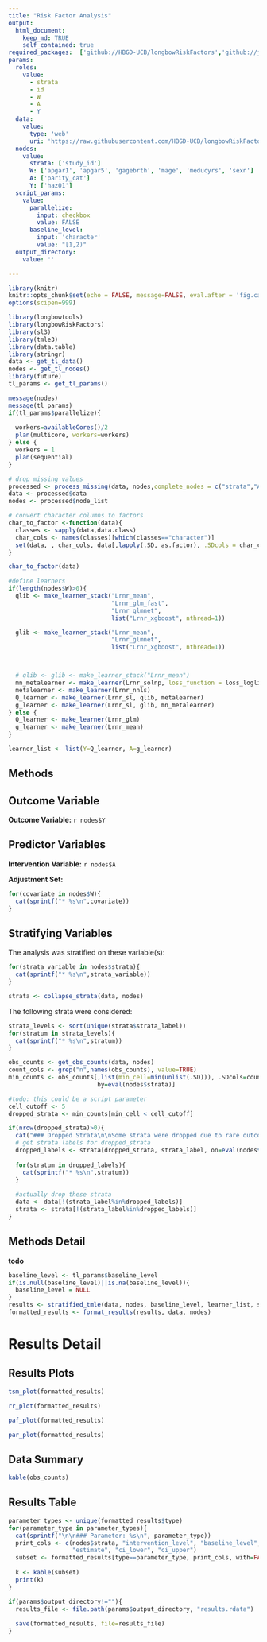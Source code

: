 ```yaml
---
title: "Risk Factor Analysis"
output: 
  html_document:
    keep_md: TRUE
    self_contained: true
required_packages:  ['github://HBGD-UCB/longbowRiskFactors','github://jeremyrcoyle/skimr@vector_types', 'github://tlverse/delayed']
params:
  roles:
    value:
      - strata
      - id
      - W
      - A
      - Y
  data: 
    value: 
      type: 'web'
      uri: 'https://raw.githubusercontent.com/HBGD-UCB/longbowRiskFactors/master/inst/sample_data/birthwt_data.csv'
  nodes:
    value:
      strata: ['study_id']
      W: ['apgar1', 'apgar5', 'gagebrth', 'mage', 'meducyrs', 'sexn']
      A: ['parity_cat']
      Y: ['haz01']
  script_params:
    value:
      parallelize:
        input: checkbox
        value: FALSE
      baseline_level:
        input: 'character'
        value: "[1,2)"
  output_directory:
    value: ''

---
```


```r
library(knitr)
knitr::opts_chunk$set(echo = FALSE, message=FALSE, eval.after = 'fig.cap')
options(scipen=999)
```

```r
library(longbowtools)
library(longbowRiskFactors)
library(sl3)
library(tmle3)
library(data.table)
library(stringr)
data <- get_tl_data()
nodes <- get_tl_nodes()
library(future)
tl_params <- get_tl_params()

message(nodes)
message(tl_params)
if(tl_params$parallelize){
  
  workers=availableCores()/2
  plan(multicore, workers=workers)
} else {
  workers = 1
  plan(sequential)
}


```

```r

# drop missing values
processed <- process_missing(data, nodes,complete_nodes = c("strata","A","Y"))
data <- processed$data
nodes <- processed$node_list

# convert character columns to factors
char_to_factor <-function(data){
  classes <- sapply(data,data.class)
  char_cols <- names(classes)[which(classes=="character")]
  set(data, , char_cols, data[,lapply(.SD, as.factor), .SDcols = char_cols])
}

char_to_factor(data)

#define learners
if(length(nodes$W)>0){
  qlib <- make_learner_stack("Lrnr_mean",
                             "Lrnr_glm_fast",
                             "Lrnr_glmnet",
                             list("Lrnr_xgboost", nthread=1))

  glib <- make_learner_stack("Lrnr_mean",
                             "Lrnr_glmnet",
                             list("Lrnr_xgboost", nthread=1))



  # qlib <- glib <- make_learner_stack("Lrnr_mean")
  mn_metalearner <- make_learner(Lrnr_solnp, loss_function = loss_loglik_multinomial, learner_function = metalearner_linear_multinomial)
  metalearner <- make_learner(Lrnr_nnls)
  Q_learner <- make_learner(Lrnr_sl, qlib, metalearner)
  g_learner <- make_learner(Lrnr_sl, glib, mn_metalearner)
} else {
  Q_learner <- make_learner(Lrnr_glm)
  g_learner <- make_learner(Lrnr_mean)
}

learner_list <- list(Y=Q_learner, A=g_learner)
```

## Methods
## Outcome Variable

**Outcome Variable:** `r nodes$Y`

## Predictor Variables

**Intervention Variable:** `r nodes$A`

**Adjustment Set:**

```r
for(covariate in nodes$W){
  cat(sprintf("* %s\n",covariate))
}
```

## Stratifying Variables

The analysis was stratified on these variable(s):

```r
for(strata_variable in nodes$strata){
  cat(sprintf("* %s\n",strata_variable))
}

strata <- collapse_strata(data, nodes)

```


The following strata were considered:

```r
strata_levels <- sort(unique(strata$strata_label))
for(stratum in strata_levels){
  cat(sprintf("* %s\n",stratum))
}
```

```r
obs_counts <- get_obs_counts(data, nodes)
count_cols <- grep("n",names(obs_counts), value=TRUE)
min_counts <- obs_counts[,list(min_cell=min(unlist(.SD))), .SDcols=count_cols,
                         by=eval(nodes$strata)]

#todo: this could be a script parameter
cell_cutoff <- 5
dropped_strata <- min_counts[min_cell < cell_cutoff]

if(nrow(dropped_strata)>0){
  cat("### Dropped Strata\n\nSome strata were dropped due to rare outcomes:\n\n")
  # get strata labels for dropped_strata
  dropped_labels <- strata[dropped_strata, strata_label, on=eval(nodes$strata)]
  
  for(stratum in dropped_labels){
    cat(sprintf("* %s\n",stratum))
  }
  
  #actually drop these strata
  data <- data[!(strata_label%in%dropped_labels)]
  strata <- strata[!(strata_label%in%dropped_labels)]
}
```

## Methods Detail

**todo**


```r
baseline_level <- tl_params$baseline_level
if(is.null(baseline_level)||is.na(baseline_level)){
  baseline_level = NULL
}
results <- stratified_tmle(data, nodes, baseline_level, learner_list, strata)
formatted_results <- format_results(results, data, nodes)
```

# Results Detail

## Results Plots
```r
tsm_plot(formatted_results)
```

```r
rr_plot(formatted_results)
```

```r
paf_plot(formatted_results)
```

```r
par_plot(formatted_results)
```

## Data Summary
```r
kable(obs_counts)
```

## Results Table
```r
parameter_types <- unique(formatted_results$type)
for(parameter_type in parameter_types){
  cat(sprintf("\n\n### Parameter: %s\n", parameter_type))
  print_cols <- c(nodes$strata, "intervention_level", "baseline_level", 
                  "estimate", "ci_lower", "ci_upper")
  subset <- formatted_results[type==parameter_type, print_cols, with=FALSE]
  
  k <- kable(subset)
  print(k)
}
```

```r
if(params$output_directory!=""){
  results_file <- file.path(params$output_directory, "results.rdata")
  
  save(formatted_results, file=results_file)
}
```

